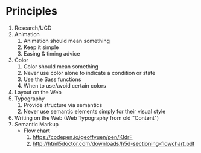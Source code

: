 # Principles

1. Research/UCD
2. Animation
   1. Animation should mean something
   2. Keep it simple
   3. Easing & timing advice
3. Color
   1. Color should mean something
   2. Never use color alone to indicate a condition or state
   3. Use the Sass functions
   4. When to use/avoid certain colors
4. Layout on the Web
5. Typography
   1. Provide structure via semantics
   2. Never use semantic elements simply for their visual style
6. Writing on the Web (Web Typography from old "Content")
7. Semantic Markup
   - Flow chart
     1. https://codepen.io/geoffyuen/pen/KIdrF
     2. http://html5doctor.com/downloads/h5d-sectioning-flowchart.pdf
